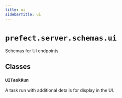 ```yaml
---
title: ui
sidebarTitle: ui
---
```


# `prefect.server.schemas.ui`


Schemas for UI endpoints.

## Classes

### `UITaskRun` <sup><a href="https://github.com/prefecthq/prefect/blob/main/src/prefect/server/schemas/ui.py#L8"><Icon icon="github" size="14" /></a></sup>


A task run with additional details for display in the UI.

